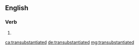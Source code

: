 ==English==

===Verb===
{{head|en|verb form}}

# {{en-past of|transubstantiate}}

[[ca:transubstantiated]]
[[de:transubstantiated]]
[[mg:transubstantiated]]